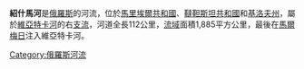 {{Infobox River 
  | river_name = 紹什馬河
  | image_name =
  | caption =
  | origin = 
  | mouth = [[維亞特卡河|維亞特卡河]]
  | basin_countries = {{flag|Russia}}
  | length = 112公里
  | elevation = 
  | mouth_elevation = 
  | discharge =  
  | watershed = 1,885平方公里
}}

'''紹什馬河'''是[[俄羅斯|俄羅斯]]的河流，位於[[馬里埃爾共和國|馬里埃爾共和國]]、[[韃靼斯坦共和國|韃靼斯坦共和國]]和[[基洛夫州|基洛夫州]]，屬於[[維亞特卡河|維亞特卡河]]的右[[支流|支流]]，河道全長112公里，[[流域|流域]]面積1,885平方公里，最後在[[馬爾梅日|馬爾梅日]]注入維亞特卡河。

[[Category:俄羅斯河流|Category:俄羅斯河流]]

{{俄羅斯地理小作品}}